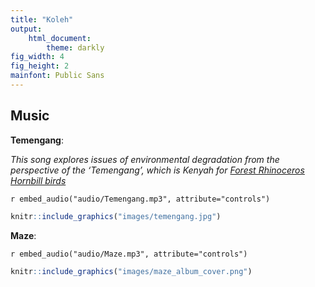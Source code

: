 ```yaml
---
title: "Koleh"
output: 
    html_document:
        theme: darkly
fig_width: 4 
fig_height: 2 
mainfont: Public Sans
---
```


## Music

**Temengang**:

*This song explores issues of environmental degradation from the perspective of the 'Temengang', which is Kenyah for [Forest Rhinoceros Hornbill birds](https://en.wikipedia.org/wiki/Rhinoceros_hornbill)*

`r embed_audio("audio/Temengang.mp3", attribute="controls")`

```r
knitr::include_graphics("images/temengang.jpg")
```

**Maze**:

`r embed_audio("audio/Maze.mp3", attribute="controls")`

```r
knitr::include_graphics("images/maze_album_cover.png")
```

